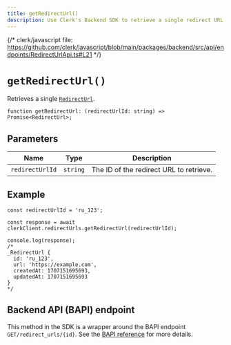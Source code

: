 ```yaml
---
title: getRedirectUrl()
description: Use Clerk's Backend SDK to retrieve a single redirect URL by its ID.
---
```


{/* clerk/javascript file: https://github.com/clerk/javascript/blob/main/packages/backend/src/api/endpoints/RedirectUrlApi.ts#L21 */}

# `getRedirectUrl()`

Retrieves a single [`RedirectUrl`](/docs/references/backend/types/backend-redirect-url).

```tsx {{ prettier: false }}
function getRedirectUrl: (redirectUrlId: string) => Promise<RedirectUrl>;
```

## Parameters

| Name | Type | Description |
| - | - | - |
| `redirectUrlId` | `string` | The ID of the redirect URL to retrieve. |

## Example

```tsx {{ prettier: false }}
const redirectUrlId = 'ru_123';

const response = await clerkClient.redirectUrls.getRedirectUrl(redirectUrlId);

console.log(response);
/*
_RedirectUrl {
  id: 'ru_123',
  url: 'https://example.com',
  createdAt: 1707151695693,
  updatedAt: 1707151695693
}
*/
```

## Backend API (BAPI) endpoint

This method in the SDK is a wrapper around the BAPI endpoint `GET/redirect_urls/{id}`. See the [BAPI reference](https://clerk.com/docs/reference/backend-api/tag/Redirect-URLs#operation/GetRedirectURL) for more details.
